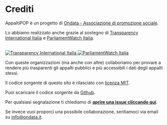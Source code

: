 # Crediti

AppaltiPOP è un progetto di [Ondata - Associazione di promozione sociale](https://ondata.it/).

Lo abbiamo realizzato anche grazie al sostegno di [Transparency International Italia](https://www.transparency.it/)
e [ParliamentWatch Italia](http://parliamentwatch.it/).

<br />
<Grid container spacing={4} alignItems="center" style={{ textAlign: "center" }}>
    <Grid item xs={8}>
        <a href="https://www.transparency.it/" target="_blank">
            <img style={{ width: "100%" }} alt="Transparency International Italia" src="/partners/transparency-international-italy.png" />
        </a>
    </Grid>
    <Grid item xs={4}>
        <a href="http://parliamentwatch.it/" target="_blank">
            <img style={{ width: "100%" }} alt="ParliamentWatch Italia" src="/partners/parliament-watch-italy.png" />
        </a>
    </Grid>
</Grid>
<br />

Con queste organizzazioni (ma anche con altre) collaboriamo per provare a rendere più trasparenti gli appalti pubblici e più accessibili i dati degli appalti stessi.

Il codice sorgente di questo sito è rilasciato con [licenza MIT](https://github.com/ondata/appaltipop.it/blob/master/LICENSE).

Puoi scaricare il codice sorgente da [Github](https://github.com/ondata/appaltipop.it).

Per qualsiasi segnalazione ti chiediamo di [**aprire una issue cliccando qui**](https://github.com/ondata/appaltipop.it/issues).

Se invece vuoi proporci una possibile collaborazione, sentiamoci via email su [info@ondata.it](mailto:info@ondata.it).
